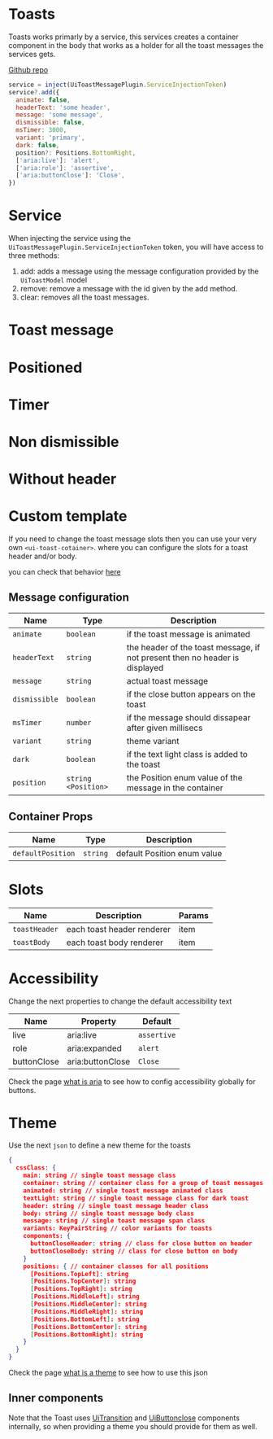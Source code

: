 
# Toasts
Toasts works primarly by a service, this services creates a container component in the body that works as a holder for all the toast messages the services gets.

[Github repo](https://github.com/unicoderns/ui/tree/master/packages/toast)

```js
service = inject(UiToastMessagePlugin.ServiceInjectionToken)
service?.add({
  animate: false,
  headerText: 'some header',
  message: 'some message',
  dismissible: false,
  msTimer: 3000,
  variant: 'primary',
  dark: false,
  position?: Positions.BottomRight,
  ['aria:live']: 'alert',
  ['aria:role']: 'assertive',
  ['aria:buttonClose']: 'Close',
})
```

# Service
When injecting the service using the `UiToastMessagePlugin.ServiceInjectionToken` token, you will have access to three methods:
1. add: adds a message using the message configuration provided by the `UiToastModel` model
1. remove: remove a message with the id given by the add method.
1. clear: removes all the toast messages.

# Toast message
<Canvas>
  <Story id="ui-bootstrap-toast--normal" />
</Canvas>

# Positioned
<Canvas>
  <Story id="ui-bootstrap-toast--positioned" />
</Canvas>

# Timer
<Canvas>
  <Story id="ui-bootstrap-toast--timer" />
</Canvas>

# Non dismissible
<Canvas>
  <Story id="ui-bootstrap-toast--non-dismissable" />
</Canvas>

# Without header
<Canvas>
  <Story id="ui-bootstrap-toast--no-header" />
</Canvas>

# Custom template
If you need to change the toast message slots then you can use your very own `<ui-toast-cotainer>`.
where you can configure the slots for a toast header and/or body.

you can check that behavior [here](/story/ui-bootstrap-toast--custom-container)

## Message configuration

| Name | Type  | Description |
| ---- | ---- | ----------- |
| `animate` | `boolean` | if the toast message is animated |
| `headerText` | `string` | the header of the toast message, if not present then no header is displayed |
| `message` | `string` | actual toast message |
| `dismissible` | `boolean` | if the close button appears on the toast |
| `msTimer` | `number` | if the message should dissapear after given millisecs |
| `variant` | `string` | theme variant |
| `dark` | `boolean` | if the text light class is added to the toast |
| `position` | `string <Position>` | the Position enum value of the message in the container |

## Container Props

| Name | Type  | Description |
| ---- | ---- | ----------- |
| `defaultPosition` | `string` | default Position enum value |

# Slots

| Name | Description | Params |
| ---- | ----------- | ----- |
| `toastHeader` | each toast header renderer | item |
| `toastBody` | each toast body renderer | item |

# Accessibility
Change the next properties to change the default accessibility text

| Name | Property | Default |
| ---- | ---- | ----------- |
| live | aria:live | `assertive` |
| role | aria:expanded | `alert` |
| buttonClose | aria:buttonClose | `Close` |


Check the page [what is aria](/docs/docs-aria--page#what-is-aria-config) to see how to config accessibility globally for buttons.

# Theme
Use the next `json` to define a new theme for the toasts

```json
{
  cssClass: {
    main: string // single toast message class
    container: string // container class for a group of toast messages
    animated: string // single toast message animated class
    textLight: string // single toast message class for dark toast
    header: string // single toast message header class
    body: string // single toast message body class
    message: string // single toast message span class
    variants: KeyPairString // color variants for toasts
    components: {
      buttonCloseHeader: string // class for close button on header
      buttonCloseBody: string // class for close button on body
    }
    positions: { // container classes for all positions
      [Positions.TopLeft]: string
      [Positions.TopCenter]: string
      [Positions.TopRight]: string
      [Positions.MiddleLeft]: string
      [Positions.MiddleCenter]: string
      [Positions.MiddleRight]: string
      [Positions.BottomLeft]: string
      [Positions.BottomCenter]: string
      [Positions.BottomRight]: string
    }
  }
}
```

Check the page [what is a theme](/docs/docs-theming--page#what-is-a-theme) to see how to use this json

## Inner components

Note that the Toast uses [UiTransition](?path=/docs/ui-bootstrap-transition-default&args=#transitions) and [UiButtonclose](?path=/docs/ui-bootstrap-closebutton--default&args=#close-button) components internally, so when providing a theme you should provide for them as well.